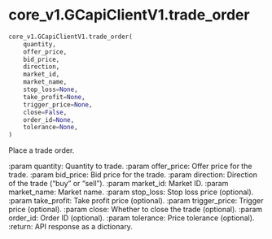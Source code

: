 # core_v1.GCapiClientV1.trade_order { #pygcapi.core_v1.GCapiClientV1.trade_order }

```python
core_v1.GCapiClientV1.trade_order(
    quantity,
    offer_price,
    bid_price,
    direction,
    market_id,
    market_name,
    stop_loss=None,
    take_profit=None,
    trigger_price=None,
    close=False,
    order_id=None,
    tolerance=None,
)
```

Place a trade order.

:param quantity: Quantity to trade.
:param offer_price: Offer price for the trade.
:param bid_price: Bid price for the trade.
:param direction: Direction of the trade ("buy" or "sell").
:param market_id: Market ID.
:param market_name: Market name.
:param stop_loss: Stop loss price (optional).
:param take_profit: Take profit price (optional).
:param trigger_price: Trigger price (optional).
:param close: Whether to close the trade (optional).
:param order_id: Order ID (optional).
:param tolerance: Price tolerance (optional).
:return: API response as a dictionary.